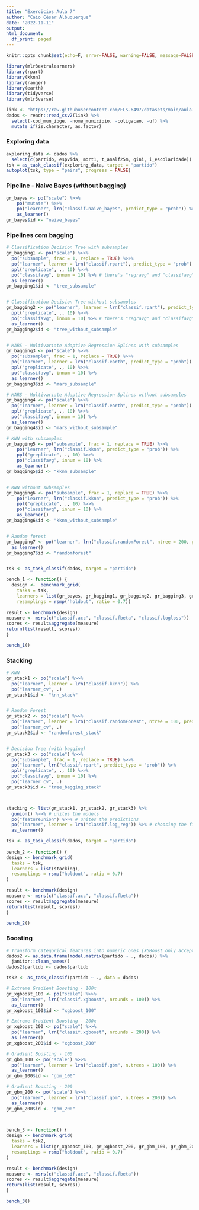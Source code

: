 ---
title: "Exercicios Aula 7"
author: "Caio César Albuquerque"
date: "2022-11-11"
output: 
html_document:
  df_print: paged
---

```{r}
knitr::opts_chunk$set(echo=F, error=FALSE, warning=FALSE, message=FALSE)
```


```{r}
library(mlr3extralearners)
library(rpart)
library(kknn)
library(ranger)
library(earth)
library(tidyverse)
library(mlr3verse)
```


```{r}
link <- "https://raw.githubusercontent.com/FLS-6497/datasets/main/aula7/eleicoes2000.csv"
dados <- readr::read_csv2(link) %>%
  select(-cod_mun_ibge, -nome_municipio, -coligacao, -uf) %>%
  mutate_if(is.character, as.factor)
```

### Exploring data
```{r}
exploring_data <- dados %>% 
  select(c(partido, espvida, mort1, t_analf25m, gini, i_escolaridade))
tsk = as_task_classif(exploring_data, target = "partido")
autoplot(tsk, type = "pairs", progress = FALSE)
```


### Pipeline - Naive Bayes (without bagging)
```{r}
gr_bayes <- po("scale") %>>%
    po("mutate") %>>%
    po("learner", lrn("classif.naive_bayes", predict_type = "prob")) %>%
    as_learner()
gr_bayes$id <- "naive_bayes"
```


### Pipelines com bagging
```{r}
# Classification Decision Tree with subsamples
gr_bagging1 <- po("scale") %>>% 
  po("subsample", frac = 1, replace = TRUE) %>>%
  po("learner", learner = lrn("classif.rpart"), predict_type = "prob") %>% 
  ppl("greplicate", ., 10) %>>%
  po("classifavg", innum = 10) %>% # there's "regravg" and "classifavg"
  as_learner()
gr_bagging1$id <- "tree_subsample"


# Classification Decision Tree without subsamples
gr_bagging2 <- po("learner", learner = lrn("classif.rpart"), predict_type = "prob") %>% 
  ppl("greplicate", ., 10) %>>%
  po("classifavg", innum = 10) %>% # there's "regravg" and "classifavg" 
  as_learner()
gr_bagging2$id <- "tree_without_subsample"


# MARS - Multivariate Adaptive Regression Splines with subsamples
gr_bagging3 <- po("scale") %>>%
  po("subsample", frac = 1, replace = TRUE) %>>% 
  po("learner", learner = lrn("classif.earth", predict_type = "prob")) %>% 
  ppl("greplicate", ., 10) %>>%
  po("classifavg", innum = 10) %>% 
  as_learner()
gr_bagging3$id <- "mars_subsample"

# MARS - Multivariate Adaptive Regression Splines without subsamples
gr_bagging4 <- po("scale") %>>%
  po("learner", learner = lrn("classif.earth", predict_type = "prob")) %>% 
  ppl("greplicate", ., 10) %>>%
  po("classifavg", innum = 10) %>% 
  as_learner()
gr_bagging4$id <- "mars_without_subsample"

# KNN with subsamples
gr_bagging5 <- po("subsample", frac = 1, replace = TRUE) %>>%
    po("learner", lrn("classif.kknn", predict_type = "prob")) %>%
    ppl("greplicate", ., 10) %>>%
    po("classifavg", innum = 10) %>%
    as_learner()
gr_bagging5$id <- "kknn_subsample"


# KNN without subsamples
gr_bagging6 <- po("subsample", frac = 1, replace = TRUE) %>>%
    po("learner", lrn("classif.kknn", predict_type = "prob")) %>%
    ppl("greplicate", ., 10) %>>%
    po("classifavg", innum = 10) %>%
    as_learner()
gr_bagging6$id <- "kknn_without_subsample"


# Random forest
gr_bagging7 <- po("learner", lrn("classif.randomForest", ntree = 200, predict_type = "prob")) %>%
  as_learner()
gr_bagging7$id <- "randomforest"


tsk <- as_task_classif(dados, target = "partido")

bench_1 <- function() {
  design <-  benchmark_grid(
    tasks = tsk,
    learners = list(gr_bayes, gr_bagging1, gr_bagging2, gr_bagging3, gr_bagging4, gr_bagging5, gr_bagging6, gr_bagging7), 
    resamplings = rsmp("holdout", ratio = 0.7))
  
result <- benchmark(design)
measure <- msrs(c("classif.acc", "classif.fbeta", "classif.logloss"))
scores <- result$aggregate(measure)
return(list(result, scores))
}

bench_1()
```



### Stacking
```{r}
# KNN
gr_stack1 <- po("scale") %>>%
  po("learner", learner = lrn("classif.kknn")) %>% 
  po("learner_cv", .)
gr_stack1$id <- "knn_stack"


# Random Forest
gr_stack2 <- po("scale") %>>%
  po("learner", learner = lrn("classif.randomForest", ntree = 100, predict_type = "prob")) %>% 
  po("learner_cv", .)
gr_stack2$id <- "randomforest_stack"


# Decision Tree (with bagging)
gr_stack3 <- po("scale") %>>% 
  po("subsample", frac = 1, replace = TRUE) %>>%
  po("learner", lrn("classif.rpart", predict_type = "prob")) %>%
  ppl("greplicate", ., 10) %>>%
  po("classifavg", innum = 10) %>%
  po("learner_cv", .)
gr_stack3$id <- "tree_bagging_stack"



stacking <- list(gr_stack1, gr_stack2, gr_stack3) %>% 
  gunion() %>>% # unites the models
  po("featureunion") %>>% # unites the predictions
  po("learner", learner = lrn("classif.log_reg")) %>% # choosing the final prediction model
  as_learner()

tsk <- as_task_classif(dados, target = "partido")
  
bench_2 <- function() {
design <- benchmark_grid(
  tasks = tsk,
  learners = list(stacking),
  resamplings = rsmp("holdout", ratio = 0.7)
)

result <- benchmark(design)
measure <- msrs(c("classif.acc", "classif.fbeta"))
scores <- result$aggregate(measure)
return(list(result, scores))
} 

bench_2()
```



### Boosting
```{r}
# Transform categorical features into numeric ones (XGBoost only accepts numerical variables)
dados2 <- as.data.frame(model.matrix(partido ~ ., dados)) %>%
  janitor::clean_names()
dados2$partido <- dados$partido

tsk2 <- as_task_classif(partido ~ ., data = dados)

# Extreme Gradient Boosting - 100x
gr_xgboost_100 <- po("scale") %>>% 
  po("learner", lrn("classif.xgboost", nrounds = 100)) %>%
  as_learner()
gr_xgboost_100$id <- "xgboost_100"

# Extreme Gradient Boosting - 200x
gr_xgboost_200 <- po("scale") %>>% 
  po("learner", lrn("classif.xgboost", nrounds = 200)) %>%
  as_learner()
gr_xgboost_200$id <- "xgboost_200"

# Gradient Boosting - 100
gr_gbm_100 <- po("scale") %>>% 
  po("learner", learner = lrn("classif.gbm", n.trees = 100)) %>% 
  as_learner()
gr_gbm_100$id <- "gbm_100"

# Gradient Boosting - 200
gr_gbm_200 <- po("scale") %>>% 
  po("learner", learner = lrn("classif.gbm", n.trees = 200)) %>% 
  as_learner()
gr_gbm_200$id <- "gbm_200"


  
bench_3 <- function() {
design <- benchmark_grid(
  tasks = tsk2,
  learners = list(gr_xgboost_100, gr_xgboost_200, gr_gbm_100, gr_gbm_200),
  resamplings = rsmp("holdout", ratio = 0.7)
)

result <- benchmark(design)
measure <- msrs(c("classif.acc", "classif.fbeta"))
scores <- result$aggregate(measure)
return(list(result, scores))
} 

bench_3()
```




